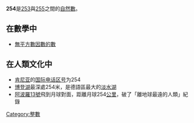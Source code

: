 {{Unreferenced|time=2020-12-02T17:25:06+00:00}}
{{noteTA|G1=Math}}
{{整数
| 质因数分解 =<math>2 \times 127</math> 
| 罗马数字 = CCLIX
}}
'''254'''是[[253|253]]與[[255|255]]之間的[[自然數|自然數]]。

== 在數學中 ==
{{數字性質|use math=yes}}
*[[無平方數因數的數|無平方數因數的數]]

== 在人類文化中 ==
*[[肯尼亚|肯尼亚]]的[[国际电话区号|国际电话区号]]为254
*[[博登湖|博登湖]]最深處254米，是德語區最大的[[淡水湖|淡水湖]]
*[[阿波羅13號|阿波羅13號]]飛到月球對面，距離月球254[[公里|公里]]，破了「離地球最遠的人類」紀錄

[[Category:整數|Category:整數]]